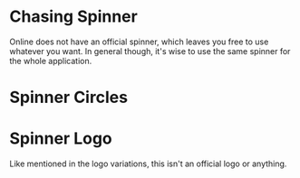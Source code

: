 
<Meta title="Feedback|Spinner" component={Spinner} />

# Chasing Spinner

Online does not have an official spinner, which leaves you free to use whatever you want. In general though, it's wise to use the same spinner for the whole application. 

<Preview>
  <Story name="Chasing Spinner">
    <ExampleContainer>
      <Spinner />
      <Spinner primaryColor={colors.error} secondaryColor="#0FF0AE" />
    </ExampleContainer>
  </Story>
</Preview>

<Props of={Spinner} />

# Spinner Circles

<Preview>
  <Story name="Spinner Circles">
    <ExampleContainer>
      <SpinnerCircles />
      <SpinnerCircles size={'4rem'} primaryColor={colors.primary} secondaryColor={colors.secondary} />
    </ExampleContainer>
  </Story>
</Preview>

<Props of={SpinnerCircles} />

# Spinner Logo

Like mentioned in the logo variations, this isn't an official logo or anything.

<Preview>
  <Story name="Spinner Logo">
    <ExampleContainer>
      <SpinnerLogo />
      <SpinnerLogo size={'150px'} primaryColor={'#db7093'} secondaryColor={'#2f9c0a'} />
    </ExampleContainer>
  </Story>
</Preview>

<Props of={SpinnerLogo} />
